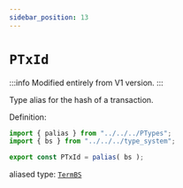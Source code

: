 ```yaml
---
sidebar_position: 13
---
```


# `PTxId`

:::info
Modified entirely from V1 version. 
:::

Type alias for the hash of a transaction.

Definition:

```ts
import { palias } from "../../../PTypes";
import { bs } from "../../../type_system";

export const PTxId = palias( bs );
```

aliased type: [`TermBS`](../../stdlib/TermBS)